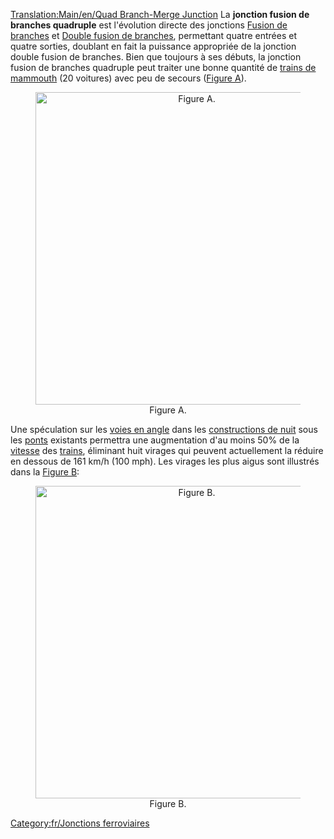 [[Translation:Main/en/Quad Branch-Merge Junction]]{{fr/Menu de Croisements}}
La '''jonction fusion de branches quadruple''' est l'évolution directe des jonctions [[Main/fr/Fusion de branches|Fusion de branches]] et [[Main/fr/Double fusion de branches|Double fusion de branches]], permettant quatre entrées et quatre sorties, doublant en fait la puissance appropriée de la jonction double fusion de branches. Bien que toujours à ses débuts, la jonction fusion de branches quadruple peut traiter une bonne quantité de [[Main/fr/Train de mammouth|trains de mammouth]] (20 voitures) avec peu de secours ([[Main/en/Image:NewQBMJ.png|Figure A]]).

<center>[[File:en/NewQBMJ.png|thumb|center|500px|Figure A.]]</center>

Une spéculation sur les [[Main/fr/Nouveau pont|voies en angle]] dans les [[Main/fr/Construction de nuit|constructions de nuit]] sous les [[Main/fr/Ponts|ponts]] existants permettra une augmentation d'au moins 50% de la [[Main/fr/Afficher la vitesse des trains|vitesse]] des [[Main/fr/Trains|trains]], éliminant huit virages qui peuvent actuellement la réduire en dessous de 161 km/h (100 mph). Les virages les plus aigus sont illustrés dans la [[Main/en/Image:Sharpcorners.PNG|Figure B]]:

<center>[[File:en/Sharpcorners.png|thumb|center|500px|Figure B.]]</center>

[[Category:fr/Jonctions ferroviaires]]